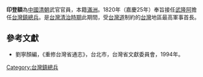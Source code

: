 '''印登額'''為[[中國|中國]][[清朝|清朝]]武官官員，本籍[[滿洲|滿洲]]。1820年（嘉慶25年）奉旨接任[[武隆阿|武隆阿]]擔任[[台灣鎮|台灣鎮]][[總兵|總兵]]。是[[台灣清治時期|台灣清治時期]]此期間，受[[台灣道|台灣道]]制約的[[台灣|台灣]]地區最高軍事首長。

{{start box}}
{{s-before|[[武隆阿|武隆阿]]}}
{{s-title|[[台灣鎮總兵|台灣鎮總兵]]|1820年上任}}
{{s-after|[[觀喜|觀喜]]}}
{{end box}}

==參考文獻==
*劉寧顏編，《重修台灣省通志》，台北市，台灣省文獻委員會，1994年。

[[Category:台灣鎮總兵|Category:台灣鎮總兵]]